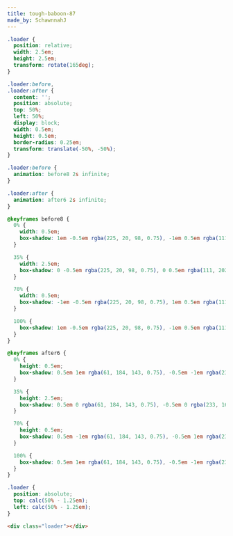 ```yaml
---
title: tough-baboon-87
made_by: SchawnnahJ
---
```


```css
.loader {
  position: relative;
  width: 2.5em;
  height: 2.5em;
  transform: rotate(165deg);
}

.loader:before,
.loader:after {
  content: '';
  position: absolute;
  top: 50%;
  left: 50%;
  display: block;
  width: 0.5em;
  height: 0.5em;
  border-radius: 0.25em;
  transform: translate(-50%, -50%);
}

.loader:before {
  animation: before8 2s infinite;
}

.loader:after {
  animation: after6 2s infinite;
}

@keyframes before8 {
  0% {
    width: 0.5em;
    box-shadow: 1em -0.5em rgba(225, 20, 98, 0.75), -1em 0.5em rgba(111, 202, 220, 0.75);
  }

  35% {
    width: 2.5em;
    box-shadow: 0 -0.5em rgba(225, 20, 98, 0.75), 0 0.5em rgba(111, 202, 220, 0.75);
  }

  70% {
    width: 0.5em;
    box-shadow: -1em -0.5em rgba(225, 20, 98, 0.75), 1em 0.5em rgba(111, 202, 220, 0.75);
  }

  100% {
    box-shadow: 1em -0.5em rgba(225, 20, 98, 0.75), -1em 0.5em rgba(111, 202, 220, 0.75);
  }
}

@keyframes after6 {
  0% {
    height: 0.5em;
    box-shadow: 0.5em 1em rgba(61, 184, 143, 0.75), -0.5em -1em rgba(233, 169, 32, 0.75);
  }

  35% {
    height: 2.5em;
    box-shadow: 0.5em 0 rgba(61, 184, 143, 0.75), -0.5em 0 rgba(233, 169, 32, 0.75);
  }

  70% {
    height: 0.5em;
    box-shadow: 0.5em -1em rgba(61, 184, 143, 0.75), -0.5em 1em rgba(233, 169, 32, 0.75);
  }

  100% {
    box-shadow: 0.5em 1em rgba(61, 184, 143, 0.75), -0.5em -1em rgba(233, 169, 32, 0.75);
  }
}

.loader {
  position: absolute;
  top: calc(50% - 1.25em);
  left: calc(50% - 1.25em);
}
```

```html
<div class="loader"></div>
```
